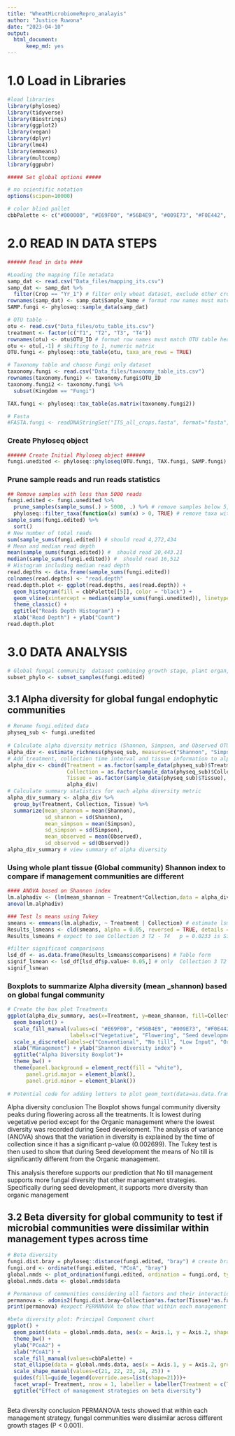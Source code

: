 ```yaml
---
title: "WheatMicrobiomeRepro_analayis"
author: "Justice Ruwona"
date: "2023-04-10"
output: 
  html_document:
      keep_md: yes
---
```

# 1.0 Load in Libraries
```r
#load libraries
library(phyloseq)
library(tidyverse)
library(Biostrings)
library(ggplot2)
library(vegan)
library(dplyr)
library(lme4)
library(emmeans)
library(multcomp)
library(ggpubr)
```
```r
##### Set global options #####

# no scientific notation
options(scipen=10000) 

# color blind pallet  
cbbPalette <- c("#000000", "#E69F00", "#56B4E9", "#009E73", "#F0E442", "#0072B2", "#D55E00", "#CC79A7")

```
# 2.0 READ IN DATA STEPS
```r
###### Read in data ####

#Loading the mapping file metadata
samp_dat <- read.csv("Data_files/mapping_its.csv")
samp_dat <- samp_dat %>%
  filter(Crop == "Yr_1") # filter only wheat dataset, exclude other crops in yr2, yr3 of rotation
rownames(samp_dat) <- samp_dat$Sample_Name # format row names must match OTU table headers
SAMP.fungi <- phyloseq::sample_data(samp_dat)

# OTU table - 
otu <- read.csv("Data_files/otu_table_its.csv")
treatment <- factor(c("T1", "T2", "T3", "T4"))
rownames(otu) <- otu$OTU_ID # format row names must match OTU table headers
otu <- otu[,-1] # shifting to 1, numeric matrix
OTU.fungi <- phyloseq::otu_table(otu, taxa_are_rows = TRUE)

# Taxonomy table and choose Fungi only dataset
taxonomy.fungi <- read.csv("Data_files/taxonomy_table_its.csv")
rownames(taxonomy.fungi) <- taxonomy.fungi$OTU_ID
taxonomy.fungi2 <- taxonomy.fungi %>%
  subset(Kingdom == "Fungi")

TAX.fungi <- phyloseq::tax_table(as.matrix(taxonomy.fungi2))

# Fasta
#FASTA.fungi <- readDNAStringSet("ITS_all_crops.fasta", format="fasta", seek.first.rec=TRUE, use.names=TRUE)

```
### Create Phyloseq object 
```r
###### Create Initial Phyloseq object ######
fungi.unedited <- phyloseq::phyloseq(OTU.fungi, TAX.fungi, SAMP.fungi)


```

### Prune sample reads and run reads statistics
```r
## Remove samples with less than 5000 reads
fungi.edited <- fungi.unedited %>% 
  prune_samples(sample_sums(.) > 5000, .) %>% # remove samples below 5,000 reads
  phyloseq::filter_taxa(function(x) sum(x) > 0, TRUE) # remove taxa with less than 1 reads
sample_sums(fungi.edited) %>%
  sort()
# New number of total reads
sum(sample_sums(fungi.edited)) # should read 4,272,434
# Mean and median read depth 
mean(sample_sums(fungi.edited)) #  should read 20,443.21
median(sample_sums(fungi.edited)) #  should read 16,512
# Histogram including median read depth
read.depths <- data.frame(sample_sums(fungi.edited))
colnames(read.depths) <- "read.depth"
read.depth.plot <- ggplot(read.depths, aes(read.depth)) +
  geom_histogram(fill = cbbPalette[[5]], color = "black") + 
  geom_vline(xintercept = median(sample_sums(fungi.unedited)), linetype = "dashed") + 
  theme_classic() + 
  ggtitle("Reads Depth Histogram") +
  xlab("Read Depth") + ylab("Count")
read.depth.plot
```

# 3.0 DATA ANALYSIS
```r
# Global fungal community  dataset combining growth stage, plant organ, and crop management strategy 
subset_phylo <- subset_samples(fungi.edited)

```

## 3.1 Alpha diversity for global fungal endophytic communities
```r
# Rename fungi.edited data
physeq_sub <- fungi.unedited 
      
# Calculate alpha diversity metrics (Shannon, Simpson, and Observed OTUs) and print table
alpha_div <- estimate_richness(physeq_sub, measures=c("Shannon", "Simpson", "Observed"))
# Add treatment, collection time interval and tissue information to alpha diversity table
alpha_div <- cbind(Treatment = as.factor(sample_data(physeq_sub)$Treatment), 
                   Collection = as.factor(sample_data(physeq_sub)$Collection),
                   Tissue = as.factor(sample_data(physeq_sub)$Tissue),
                   alpha_div)
# Calculate summary statistics for each alpha diversity metric 
alpha_div_summary <- alpha_div %>%
  group_by(Treatment, Collection, Tissue) %>%
  summarize(mean_shannon = mean(Shannon), 
            sd_shannon = sd(Shannon), 
            mean_simpson = mean(Simpson), 
            sd_simpson = sd(Simpson), 
            mean_observed = mean(Observed), 
            sd_observed = sd(Observed))
alpha_div_summary # view summary of alpha diversity
```

### Using whole plant tissue (Global community) Shannon index to compare if management communities are different
```r
#### ANOVA based on Shannon index
lm.alphadiv <- (lm(mean_shannon ~ Treatment*Collection,data = alpha_div_summary))
anova(lm.alphadiv)

### Test ls means using Tukey
smeans <- emmeans(lm.alphadiv, ~ Treatment | Collection) # estimate lsmeans of Treatment within Collection
Results_lsmeans <- cld(smeans, alpha = 0.05, reversed = TRUE, details = TRUE) # contrast with Tukey adjustment
Results_lsmeans # expect to see Collection 3 T2 - T4   p = 0.0233 is Significant

#filter significant comparisons
lsd_df <- as.data.frame(Results_lsmeans$comparisons) # Table form  
signif_lsmean <- lsd_df[lsd_df$p.value< 0.05,] # only  Collection 3 T2 - T4   p = 0.0233 is Significant
signif_lsmean
```
### Boxplots to summarize Alpha diversity (mean _shannon) based on global fungal community

```r
# Create the box plot Treatments
ggplot(alpha_div_summary, aes(x=Treatment, y=mean_shannon, fill=Collection)) + 
  geom_boxplot() +
  scale_fill_manual(values=c( "#E69F00", "#56B4E9", "#009E73", "#F0E442", "#0072B2", "#D55E00", "#CC79A7"),
                    labels=c("Vegetative", "Flowering", "Seed development")) +
  scale_x_discrete(labels=c("Conventional", "No till", "Low Input", "Organic")) +
  xlab("Management") + ylab("Shannon diversity index") +
  ggtitle("Alpha Diversity Boxplot")+
  theme_bw() +
  theme(panel.background = element_rect(fill = "white"),
      panel.grid.major = element_blank(),
      panel.grid.minor = element_blank()) 
  
# Potential code for adding letters to plot geom_text(data=as.data.frame(signif_lsmean), aes(x = Contrast, y = emmean, label=letters))

```
Alpha diversity conclusion
The Boxplot shows fungal community diversity peaks during flowering across all the treatments. It is lowest during vegetative period except for the Organic management where the lowest diversity was recorded during Seed development. 
The analysis of variance (ANOVA) shows that the variation in diversity is explained by the time of collection since it has a significant p-value (0.002699). The Tukey test is then used to show that during Seed development the means of No till is significantly different from the Organic management.

This analysis therefore supports our prediction that No till management supports more fungal diversity that other management strategies. Specifically during seed development, it supports more diversity than organic management


## 3.2 Beta diversity for global community to test if microbial communities were dissimilar within management types across time
```r
# Beta diversity 
fungi.dist.bray = phyloseq::distance(fungi.edited, "bray") # create bray-curtis distance matrix
fungi.ord <- ordinate(fungi.edited, "PCoA", "bray")
global.nmds <- plot_ordination(fungi.edited, ordination = fungi.ord, type = "samples") 
global.nmds.data <- global.nmds$data

# Permanova of communities considering all factors and their interactions
permanova <- adonis2(fungi.dist.bray~Collection*as.factor(Tissue)*as.factor(Treatment), as(sample_data(fungi.edited), "data.frame"), permutations = 9999) 
print(permanova) #expect PERMANOVA to show that within each management strategy, fungal communities from different growth stages (P < 0.001) had significantly different centroids.

#beta diversity plot: Principal Component chart
ggplot() + 
  geom_point(data = global.nmds.data, aes(x = Axis.1, y = Axis.2, shape = as.factor(Collection), fill = as.factor(Tissue)), alpha = 0.8, size = 2) +
  theme_bw() +
  ylab("PCoA2") + 
  xlab("PCoA1") +
  scale_fill_manual(values=cbbPalette) +
  stat_ellipse(data = global.nmds.data, aes(x = Axis.1, y = Axis.2, group = Treatment), type = "norm", linetype = 2) +
  scale_shape_manual(values=c(21, 22, 23, 24, 25)) +
  guides(fill=guide_legend(override.aes=list(shape=21)))+
  facet_wrap(~ Treatment, nrow = 1, labeller = labeller(Treatment = c(T1 = "Conventional", `T2` = "No till", `T3` = "Low Input", T4 = "Organic"))) +
  ggtitle("Effect of management strategies on beta diversity")
```
```r

```
Beta diversity conclusion
PERMANOVA tests showed that within each management strategy, fungal communities were dissimilar across different growth stages (P < 0.001).




